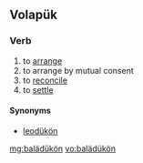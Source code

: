 ==Volapük==

===Verb===
{{head|vo|verb}}

# to [[arrange]]
# to arrange by mutual consent
# to [[reconcile]] 
# to [[settle]] {{gloss|reconcile}}

====Synonyms====
* [[leodükön]]

[[mg:balädükön]]
[[vo:balädükön]]